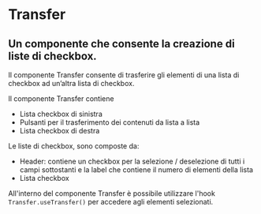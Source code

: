 
<Meta of={TransferStories} />

# Transfer

## Un componente che consente la creazione di liste di checkbox.

Il componente Transfer consente di trasferire gli elementi di una lista di checkbox ad un’altra lista di checkbox.

Il componente Transfer contiene

- Lista checkbox di sinistra
- Pulsanti per il trasferimento dei contenuti da lista a lista
- Lista checkbox di destra

Le liste di checkbox, sono composte da:

- Header: contiene un checkbox per la selezione / deselezione di tutti i campi sottostanti e la label che contiene il numero di elementi della lista
- Lista checkbox

All'interno del componente Transfer è possibile utilizzare l'hook `Transfer.useTransfer()` per accedere agli elementi selezionati.

<Canvas of={TransferStories.Base} />
